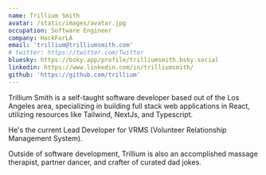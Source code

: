 ```yaml
---
name: Trillium Smith
avatar: /static/images/avatar.jpg
occupation: Software Engineer
company: HackForLA
email: 'trillium@trilliumsmith.com'
# twitter: https://twitter.com/Twitter
bluesky: https://bsky.app/profile/trilliumsmith.bsky.social
linkedin: https://www.linkedin.com/in/trilliumsmith/
github: 'https://github.com/trillium'
---
```


Trillium Smith is a self-taught software developer based out of the Los Angeles area, specializing in building full stack web applications in React, utilizing resources like Tailwind, NextJs, and Typescript.

He's the current Lead Developer for VRMS (Volunteer Relationship Management System).

Outside of software development, Trillium is also an accomplished massage therapist, partner dancer, and crafter of curated dad jokes.
